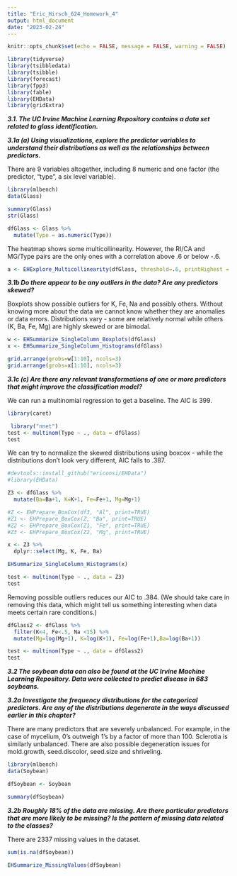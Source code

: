 ```yaml
---
title: "Eric_Hirsch_624_Homework_4"
output: html_document
date: "2023-02-24"
---
```


```r
knitr::opts_chunk$set(echo = FALSE, message = FALSE, warning = FALSE)
```

```r

library(tidyverse)
library(tsibbledata)
library(tsibble)
library(forecast)
library(fpp3)
library(fable)
library(EHData)
library(gridExtra)

```
__*3.1. The UC Irvine Machine Learning Repository contains a data set related  to glass identification.*__

__*3.1a (a) Using visualizations, explore the predictor variables to understand their distributions as well as the relationships between predictors.*__

There are 9 variables altogether, including 8 numeric and one factor (the predictor, "type", a six level variable).  

```r
library(mlbench)
data(Glass)

summary(Glass)
str(Glass)

dfGlass <- Glass %>%
  mutate(Type = as.numeric(Type))

```
The heatmap shows some multicollinearity.  However, the RI/CA and MG/Type pairs are the only ones with a correlation above .6 or below -.6.

```r

a <- EHExplore_Multicollinearity(dfGlass, threshold=.6, printHighest = TRUE)
```


__*3.1b Do there appear to be any outliers in the data? Are any predictors skewed?*__

Boxplots show possible outliers for K, Fe, Na and possibly others.  Without knowing more about the data we cannot know whether they are anomalies or data errors.  Distributions vary - some are relatively normal while others (K, Ba, Fe, Mg)  are highly skewed or are bimodal.

```r

w <- EHSummarize_SingleColumn_Boxplots(dfGlass)
x <- EHSummarize_SingleColumn_Histograms(dfGlass)

grid.arrange(grobs=w[1:10], ncols=3)
grid.arrange(grobs=x[1:10], ncols=3)

```

__*3.1c (c) Are there any relevant transformations of one or more predictors that  might improve the classification model?*__

We can run a multinomial regression to get a baseline.  The AIC is 399.

```r
library(caret)

 library("nnet")
test <- multinom(Type ~ ., data = dfGlass)
test

```
We can try to normalize the skewed distributions using boxcox - while the distributions don't look very different, AIC falls to .387. 

```r
#devtools::install_github("ericonsi/EHData")
#library(EHData)

Z3 <- dfGlass %>%
  mutate(Ba=Ba+1, K=K+1, Fe=Fe+1, Mg=Mg+1)

#Z <- EHPrepare_BoxCox(df3, "Al", print=TRUE)
#Z1 <- EHPrepare_BoxCox(Z, "Ba", print=TRUE)
#Z2 <- EHPrepare_BoxCox(Z1, "Fe", print=TRUE)
#Z3 <- EHPrepare_BoxCox(Z2, "Mg", print=TRUE)

x <- Z3 %>%
  dplyr::select(Mg, K, Fe, Ba)

EHSummarize_SingleColumn_Histograms(x)

test <- multinom(Type ~ ., data = Z3)
test


```
Removing possible outliers reduces our AIC to .384. (We should take care in removing this data, which might tell us something interesting when data meets certain rare conditions.)

```r
dfGlass2 <- dfGlass %>%
  filter(K<4, Fe<.5, Na <15) %>%
  mutate(Mg=log(Mg+1), K=log(K+1), Fe=log(Fe+1),Ba=log(Ba+1)) 

test <- multinom(Type ~ ., data = dfGlass2)
test


```

__*3.2 The soybean data can also be found at the UC Irvine Machine Learning  Repository. Data were collected to predict disease in 683 soybeans.*__

__*3.2a Investigate the frequency distributions for the categorical predictors. Are any of the distributions degenerate in the ways discussed earlier in this chapter?*__

There are many predictors that are severely unbalanced.  For example, in the case of mycelium, 0's outweigh 1's by a factor of more than 100.  Sclerotia is similarly unbalanced. There are also possible degeneration issues for mold.growth, seed.discolor, seed.size and shriveling.

```r
library(mlbench)
data(Soybean)

dfSoybean <- Soybean 

summary(dfSoybean)


```
__*3.2b Roughly 18% of the data are missing. Are there particular predictors that  are more likely to be missing? Is the pattern of missing data related to  the classes?*__

There are 2337 missing values in the dataset.  

```r
sum(is.na(dfSoybean))
```


```r

EHSummarize_MissingValues(dfSoybean)
```

